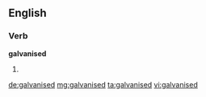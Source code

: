 ==English==

===Verb===
'''galvanised'''

# {{past of|galvanise}}

[[de:galvanised]]
[[mg:galvanised]]
[[ta:galvanised]]
[[vi:galvanised]]